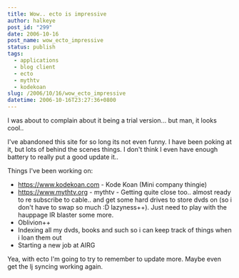 ```yaml
---
title: Wow.. ecto is impressive
author: halkeye
post_id: "299"
date: 2006-10-16
post_name: wow_ecto_impressive
status: publish
tags:
  - applications
  - blog client
  - ecto
  - mythtv
  - kodekoan
slug: /2006/10/16/wow_ecto_impressive
datetime: 2006-10-16T23:27:36+0800
---
```


I was about to complain about it being a trial version... but man, it looks cool.. 

I've abandoned this site for so long its not even funny. I have been poking at it, but lots of behind the scenes things. I don't think I even have enough battery to really put a good update it.. 

Things I've been working on: 

*   https://www.kodekoan.com - Kode Koan (Mini company thingie)
*   https://www.mythtv.org - mythtv - Getting quite close too.. almost ready to re subscribe to cable.. and get some hard drives to store dvds on (so i don't have to swap so much :D lazyness++). Just need to play with the hauppage IR blaster some more.
*   Oblivion++
*   Indexing all my dvds, books and such so i can keep track of things when i loan them out
*   Starting a new job at AIRG

Yea, with ecto I'm going to try to remember to update more. Maybe even get the lj syncing working again.
